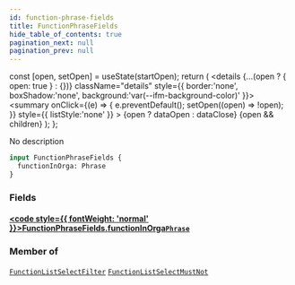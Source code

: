 ```yaml
---
id: function-phrase-fields
title: FunctionPhraseFields
hide_table_of_contents: true
pagination_next: null
pagination_prev: null
---
```







  const [open, setOpen] = useState(startOpen);
  return (
    <details {...(open ? { open: true } : {})} className="details" style={{ border:'none', boxShadow:'none', background:'var(--ifm-background-color)' }}>
      <summary
        onClick={(e) => {
          e.preventDefault();
          setOpen((open) => !open);
        }}
        style={{ listStyle:'none' }}
      >
      {open ? dataOpen : dataClose}
      </summary>
      {open && children}
    </details>
  );
};




No description


```graphql
input FunctionPhraseFields {
  functionInOrga: Phrase
}
```




### Fields

#### [<code style={{ fontWeight: 'normal' }}>FunctionPhraseFields.<b>functionInOrga</b></code>](#)<Bullet />[`Phrase`](/cris/inputs/phrase) <Badge class="secondary" text="input"/>
> 
> 



### Member of

[`FunctionListSelectFilter`](/cris/inputs/function-list-select-filter)  <Badge class="secondary" text="input"/><Bullet />[`FunctionListSelectMustNot`](/cris/inputs/function-list-select-must-not)  <Badge class="secondary" text="input"/>

